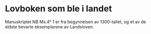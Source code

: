# Lovboken som ble i landet 

Manuskriptet NB Ms.4° 1 er fra begynnelsen av 1300-tallet, og et av de eldste bevarte eksemplarene av Landsloven. 
